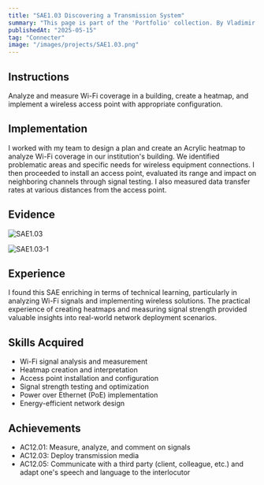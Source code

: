 ```yaml
---
title: "SAE1.03 Discovering a Transmission System"
summary: "This page is part of the 'Portfolio' collection. By Vladimir Nechaev."
publishedAt: "2025-05-15"
tag: "Connecter"
image: "/images/projects/SAE1.03.png"
---
```


## Instructions

Analyze and measure Wi-Fi coverage in a building, create a heatmap, and implement a wireless access point with appropriate configuration.

## Implementation

I worked with my team to design a plan and create an Acrylic heatmap to analyze Wi-Fi coverage in our institution's building. We identified problematic areas and specific needs for wireless equipment connections. I then proceeded to install an access point, evaluated its range and impact on neighboring channels through signal testing. I also measured data transfer rates at various distances from the access point.

## Evidence

![SAE1.03](/images/projects/SAE1.03.png)

![SAE1.03-1](/images/projects/SAE1.03-1.png)

## Experience

I found this SAE enriching in terms of technical learning, particularly in analyzing Wi-Fi signals and implementing wireless solutions. The practical experience of creating heatmaps and measuring signal strength provided valuable insights into real-world network deployment scenarios.

## Skills Acquired

- Wi-Fi signal analysis and measurement
- Heatmap creation and interpretation
- Access point installation and configuration
- Signal strength testing and optimization
- Power over Ethernet (PoE) implementation
- Energy-efficient network design

## Achievements

- AC12.01: Measure, analyze, and comment on signals
- AC12.03: Deploy transmission media
- AC12.05: Communicate with a third party (client, colleague, etc.) and adapt one's speech and language to the interlocutor
